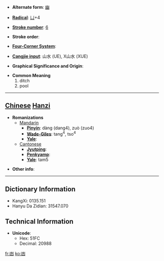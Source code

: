 * '''Alternate form''': [[幽]]

* '''[[Wiktionary:Chinese radical index| Radical]]''': [[Wiktionary:Chinese radical index 凵|凵]]+4

* '''[[Wiktionary:Chinese total strokes index|Stroke number]]''': [[Wiktionary:Chinese total strokes index 6|6]]

* '''Stroke order''': 

* '''[[Wiktionary:Chinese four corner index|Four-Corner System]]''': 

* '''[[Wiktionary:Chinese Cangjie index|Cangjie input]]''': 山水 (UE), X山水 (XUE)

* '''Graphical Significance and Origin''': 

* '''Common Meaning'''
*#ditch
*# pool


----

== [[Chinese]] [[Hanzi]] ==

* '''Romanizations'''
** [[Mandarin]]
*** '''[[Pinyin]]''': dàng (dang4), zuò (zuo4)
*** '''[[Wade-Giles]]''': tang<sup>4</sup>, tso<sup>4</sup>
*** '''[[Yale]]''': 
**[[Cantonese]]
***'''[[Jyutping]]''':
***'''[[Penkyamp]]''': 
***'''[[Yale]]''': tam5

* '''Other info''': 

----

== Dictionary Information ==

* KangXi: 0135.151
* Hanyu Da Zidian: 31547.070

== Technical Information ==

* '''Unicode''':
** Hex: 51FC
** Decimal: 20988

[[fr:凼]]
[[ko:凼]]